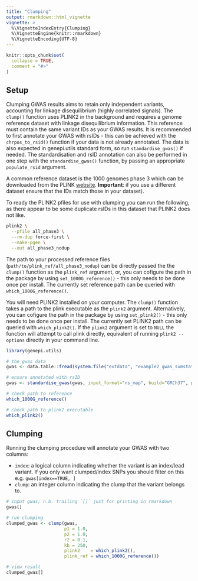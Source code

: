 ```yaml
---
title: "Clumping"
output: rmarkdown::html_vignette
vignette: >
  %\VignetteIndexEntry{Clumping}
  %\VignetteEngine{knitr::rmarkdown}
  %\VignetteEncoding{UTF-8}
---
```


```r
knitr::opts_chunk$set(
  collapse = TRUE,
  comment = "#>"
)
```

## Setup

Clumping GWAS results aims to retain only independent variants, accounting for linkage disequilibrium (highly correlated signals).  The `clump()` function uses PLINK2 in the background and requires a genome reference dataset with linkage disequilibrium information. This reference must contain the same variant IDs as your GWAS results. It is recommended to first annotate your GWAS with rsIDs - this can be achieved with the `chrpos_to_rsid()` function if your data is not already annotated. The data is also expected in genepi.utils standard form, so run `standardise_gwas()` if needed. The standardisation and rsID annotation can also be performed in one step with the `standardise_gwas()` function, by passing an appropriate `populate_rsid` argument.

A common reference dataset is the 1000 genomes phase 3 which can be downloaded from the PLINK [website](https://www.cog-genomics.org/plink/2.0/resources#phase3_1kg). **Important**: if you use a different dataset ensure that the IDs match those in your dataset). 

To ready the PLINK2 pfiles for use with clumping you can run the following, as there appear to be some duplicate rsIDs in this dataset that PLINK2 does not like.

```bash
plink2 \
  --pfile all_phase3 \
  --rm-dup force-first \
  --make-pgen \
  --out all_phase3_nodup
```

The path to your processed reference files (`path/to/plink_ref/all_phase3_nodup`) can be directly passed the the `clump()` function as the `plink_ref` argument, or, you can cofigure the path in the package by using `set_1000G_reference()` - this only needs to be done once per install. The currently set reference path can be queried with `which_1000G_reference()`.

You will need PLINK2 installed on your computer. The `clump()` function takes a path to the plink executable as the `plink2` argument. Alternatively, you can cofigure the path in the package by using `set_plink2()` - this only needs to be done once per install. The currently set PLINK2 path can be queried with `which_plink2()`. If the `plink2` argument is set to `NULL` the function will attempt to call plink directly, equivalent of running `plink2 --options` directly in your command line.

```r
library(genepi.utils)

# the gwas data
gwas <- data.table::fread(system.file("extdata", "example2_gwas_sumstats.tsv", package="genepi.utils"))

# ensure annotated with rsID
gwas <- standardise_gwas(gwas, input_format="ns_map", build="GRCh37", populate_rsid="b37_dbsnp156")

# check path to reference
which_1000G_reference()

# check path to plink2 executable
which_plink2()
```

## Clumping

Running the clumping procedure will annotate your GWAS with two columns: 

* `index`: a logical column indicating whether the variant is an index/lead variant. If you only want clumped/index SNPs you should filter on this e.g. `gwas[index==TRUE, ]`
* `clump`: an integer column indicating the clump that the variant belongs to.

```r
# input gwas; n.b. trailing `[]` just for printing in rmarkdown
gwas[]

# run clumping
clumped_gwas <- clump(gwas, 
                      p1 = 1.0,
                      p2 = 1.0, 
                      r2 = 0.1, 
                      kb = 250, 
                      plink2    = which_plink2(), 
                      plink_ref = which_1000G_reference())

# view result
clumped_gwas[]
```
